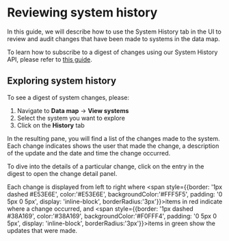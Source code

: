 
# Reviewing system history

In this guide, we will describe how to use the System History tab in the UI to review and audit changes that have been made to systems in the data map.

<Callout emoji="" type="info">To learn how to subscribe to a digest of changes using our System History API, please refer to [this guide](/dev-docs/api/system-history-api).</Callout>

## Exploring system history

To see a digest of system changes, please:

1. Navigate to **Data map** → **View systems**
2. Select the system you want to explore
3. Click on the **History** tab

In the resulting pane, you will find a list of the changes made to the system. Each change indicates shows the user that made the change, a description of the update and the date and time the change occurred. 

<Screenshot img="/assets/img/tutorials/history-viewer.gif" description="Viewing system history" />

To dive into the details of a particular change, click on the entry in the digest to open the change detail panel.

Each change is displayed from left to right where <span style={{border: '1px dashed #E53E6E', color:'#E53E6E', backgroundColor:'#FFF5F5', padding: '0 5px 0 5px', display: 'inline-block', borderRadius:'3px'}}>items in red</span> indicate where a change occurred, and <span style={{border: '1px dashed #38A169', color:'#38A169', backgroundColor:'#F0FFF4', padding: '0 5px 0 5px', display: 'inline-block', borderRadius:'3px'}}>items in green</span> show the updates that were made.

<Screenshot img="/assets/img/tutorials/diff-view-history.gif" description="Viewing system changes" />